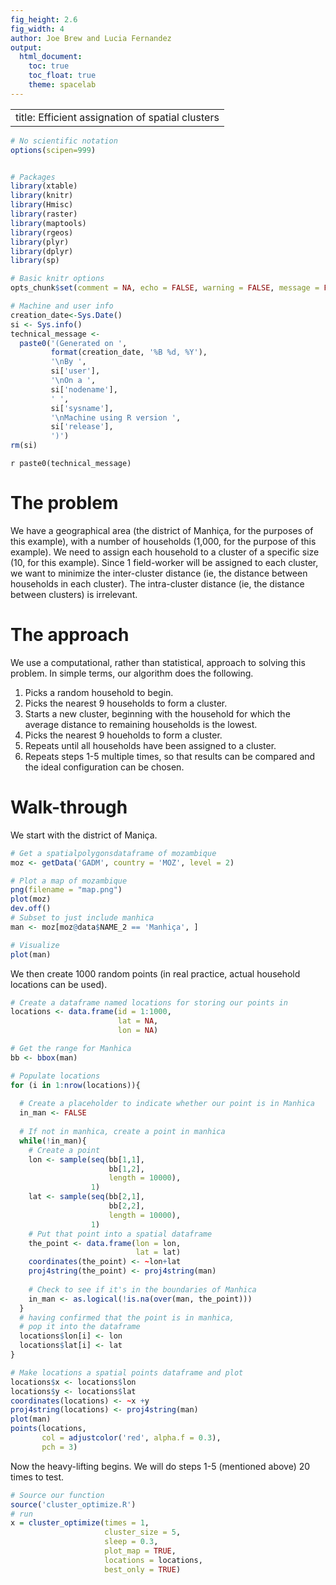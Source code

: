 ```yaml
---
fig_height: 2.6
fig_width: 4
author: Joe Brew and Lucia Fernandez
output:
  html_document:
    toc: true
    toc_float: true
    theme: spacelab
---
```


---
title: Efficient assignation of spatial clusters
---

```r
# No scientific notation
options(scipen=999)


# Packages 
library(xtable)
library(knitr)
library(Hmisc)
library(raster)
library(maptools)
library(rgeos)
library(plyr)
library(dplyr)
library(sp)

# Basic knitr options
opts_chunk$set(comment = NA, echo = FALSE, warning = FALSE, message = FALSE, error = FALSE, cache = F)

```

```r
# Machine and user info
creation_date<-Sys.Date()
si <- Sys.info()
technical_message <-
  paste0('(Generated on ',
         format(creation_date, '%B %d, %Y'),
         '\nBy ',
         si['user'],
         '\nOn a ',
         si['nodename'], 
         ' ',
         si['sysname'],
         '\nMachine using R version ',
         si['release'],
         ')')
rm(si)
```

`r paste0(technical_message)`

# The problem

We have a geographical area (the district of Manhiça, for the purposes of this example), with a number of households (1,000, for the purpose of this example). We need to assign each household to a cluster of a specific size (10, for this example). Since 1 field-worker will be assigned to each cluster, we want to minimize the inter-cluster distance (ie, the distance between households in each cluster). The intra-cluster distance (ie, the distance between clusters) is irrelevant.

# The approach

We use a computational, rather than statistical, approach to solving this problem. In simple terms, our algorithm does the following.  

1. Picks a random household to begin. 
2. Picks the nearest 9 households to form a cluster.
3. Starts a new cluster, beginning with the household for which the average distance to remaining households is the lowest.
4. Picks the nearest 9 houeholds to form a cluster.
5. Repeats until all households have been assigned to a cluster.
6. Repeats steps 1-5 multiple times, so that results can be compared and the ideal configuration can be chosen.

# Walk-through

We start with the district of Maniça.

```r
# Get a spatialpolygonsdataframe of mozambique
moz <- getData('GADM', country = 'MOZ', level = 2)

# Plot a map of mozambique
png(filename = "map.png")
plot(moz)
dev.off()
# Subset to just include manhica
man <- moz[moz@data$NAME_2 == 'Manhiça', ]

# Visualize
plot(man)
```

We then create 1000 random points (in real practice, actual household locations can be used).

```r
# Create a dataframe named locations for storing our points in
locations <- data.frame(id = 1:1000, 
                        lat = NA,
                        lon = NA)

# Get the range for Manhica
bb <- bbox(man)

# Populate locations
for (i in 1:nrow(locations)){
  
  # Create a placeholder to indicate whether our point is in Manhica
  in_man <- FALSE
  
  # If not in manhica, create a point in manhica
  while(!in_man){
    # Create a point
    lon <- sample(seq(bb[1,1],
                      bb[1,2],
                      length = 10000),
                  1)
    lat <- sample(seq(bb[2,1],
                      bb[2,2],
                      length = 10000),
                  1)
    # Put that point into a spatial dataframe
    the_point <- data.frame(lon = lon,
                            lat = lat)
    coordinates(the_point) <- ~lon+lat
    proj4string(the_point) <- proj4string(man)
    
    # Check to see if it's in the boundaries of Manhica
    in_man <- as.logical(!is.na(over(man, the_point)))
  }
  # having confirmed that the point is in manhica, 
  # pop it into the dataframe
  locations$lon[i] <- lon
  locations$lat[i] <- lat
}

# Make locations a spatial points dataframe and plot
locations$x <- locations$lon
locations$y <- locations$lat
coordinates(locations) <- ~x +y
proj4string(locations) <- proj4string(man)
plot(man)
points(locations, 
       col = adjustcolor('red', alpha.f = 0.3), 
       pch = 3)
```

Now the heavy-lifting begins. We will do steps 1-5 (mentioned above) 20 times to test.

```r
# Source our function
source('cluster_optimize.R')
# run
x = cluster_optimize(times = 1,
                     cluster_size = 5,
                     sleep = 0.3,
                     plot_map = TRUE,
                     locations = locations,
                     best_only = TRUE)

```
